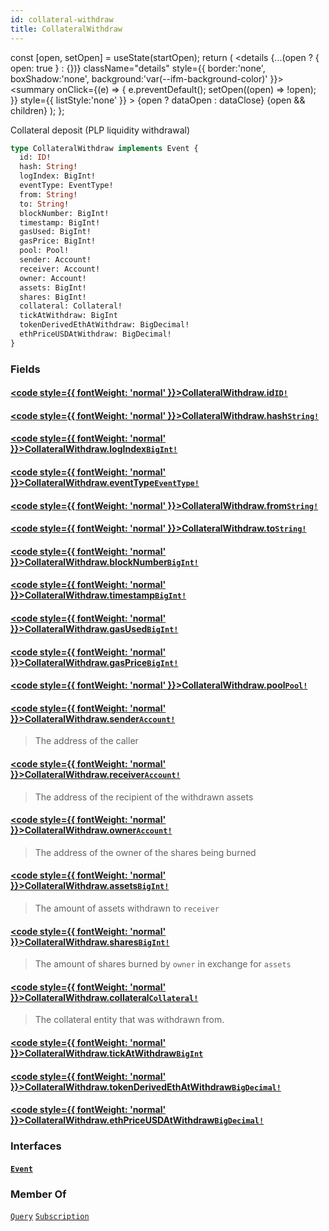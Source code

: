 ```yaml
---
id: collateral-withdraw
title: CollateralWithdraw
---
```









  const [open, setOpen] = useState(startOpen);
  return (
    <details {...(open ? { open: true } : {})} className="details" style={{ border:'none', boxShadow:'none', background:'var(--ifm-background-color)' }}>
      <summary
        onClick={(e) => {
          e.preventDefault();
          setOpen((open) => !open);
        }}
        style={{ listStyle:'none' }}
      >
      {open ? dataOpen : dataClose}
      </summary>
      {open && children}
    </details>
  );
};








 Collateral deposit (PLP liquidity withdrawal) 


```graphql
type CollateralWithdraw implements Event {
  id: ID!
  hash: String!
  logIndex: BigInt!
  eventType: EventType!
  from: String!
  to: String!
  blockNumber: BigInt!
  timestamp: BigInt!
  gasUsed: BigInt!
  gasPrice: BigInt!
  pool: Pool!
  sender: Account!
  receiver: Account!
  owner: Account!
  assets: BigInt!
  shares: BigInt!
  collateral: Collateral!
  tickAtWithdraw: BigInt
  tokenDerivedEthAtWithdraw: BigDecimal!
  ethPriceUSDAtWithdraw: BigDecimal!
}
```




### Fields

#### [<code style={{ fontWeight: 'normal' }}>CollateralWithdraw.<b>id</b></code>](#)<Bullet />[`ID!`](/docs/subgraph-generated/types/scalars/id)  
> 
> 
> 
> 

#### [<code style={{ fontWeight: 'normal' }}>CollateralWithdraw.<b>hash</b></code>](#)<Bullet />[`String!`](/docs/subgraph-generated/types/scalars/string)  
> 
> 
> 
> 

#### [<code style={{ fontWeight: 'normal' }}>CollateralWithdraw.<b>logIndex</b></code>](#)<Bullet />[`BigInt!`](/docs/subgraph-generated/types/scalars/big-int)  
> 
> 
> 
> 

#### [<code style={{ fontWeight: 'normal' }}>CollateralWithdraw.<b>eventType</b></code>](#)<Bullet />[`EventType!`](/docs/subgraph-generated/types/enums/event-type)  
> 
> 
> 
> 

#### [<code style={{ fontWeight: 'normal' }}>CollateralWithdraw.<b>from</b></code>](#)<Bullet />[`String!`](/docs/subgraph-generated/types/scalars/string)  
> 
> 
> 
> 

#### [<code style={{ fontWeight: 'normal' }}>CollateralWithdraw.<b>to</b></code>](#)<Bullet />[`String!`](/docs/subgraph-generated/types/scalars/string)  
> 
> 
> 
> 

#### [<code style={{ fontWeight: 'normal' }}>CollateralWithdraw.<b>blockNumber</b></code>](#)<Bullet />[`BigInt!`](/docs/subgraph-generated/types/scalars/big-int)  
> 
> 
> 
> 

#### [<code style={{ fontWeight: 'normal' }}>CollateralWithdraw.<b>timestamp</b></code>](#)<Bullet />[`BigInt!`](/docs/subgraph-generated/types/scalars/big-int)  
> 
> 
> 
> 

#### [<code style={{ fontWeight: 'normal' }}>CollateralWithdraw.<b>gasUsed</b></code>](#)<Bullet />[`BigInt!`](/docs/subgraph-generated/types/scalars/big-int)  
> 
> 
> 
> 

#### [<code style={{ fontWeight: 'normal' }}>CollateralWithdraw.<b>gasPrice</b></code>](#)<Bullet />[`BigInt!`](/docs/subgraph-generated/types/scalars/big-int)  
> 
> 
> 
> 

#### [<code style={{ fontWeight: 'normal' }}>CollateralWithdraw.<b>pool</b></code>](#)<Bullet />[`Pool!`](/docs/subgraph-generated/types/objects/pool)  
> 
> 
> 
> 

#### [<code style={{ fontWeight: 'normal' }}>CollateralWithdraw.<b>sender</b></code>](#)<Bullet />[`Account!`](/docs/subgraph-generated/types/objects/account)  
> 
> 
>  The address of the caller 
> 

#### [<code style={{ fontWeight: 'normal' }}>CollateralWithdraw.<b>receiver</b></code>](#)<Bullet />[`Account!`](/docs/subgraph-generated/types/objects/account)  
> 
> 
>  The address of the recipient of the withdrawn assets 
> 

#### [<code style={{ fontWeight: 'normal' }}>CollateralWithdraw.<b>owner</b></code>](#)<Bullet />[`Account!`](/docs/subgraph-generated/types/objects/account)  
> 
> 
>  The address of the owner of the shares being burned 
> 

#### [<code style={{ fontWeight: 'normal' }}>CollateralWithdraw.<b>assets</b></code>](#)<Bullet />[`BigInt!`](/docs/subgraph-generated/types/scalars/big-int)  
> 
> 
>  The amount of assets withdrawn to `receiver` 
> 

#### [<code style={{ fontWeight: 'normal' }}>CollateralWithdraw.<b>shares</b></code>](#)<Bullet />[`BigInt!`](/docs/subgraph-generated/types/scalars/big-int)  
> 
> 
>  The amount of shares burned by `owner` in exchange for `assets` 
> 

#### [<code style={{ fontWeight: 'normal' }}>CollateralWithdraw.<b>collateral</b></code>](#)<Bullet />[`Collateral!`](/docs/subgraph-generated/types/objects/collateral)  
> 
> 
>  The collateral entity that was withdrawn from. 
> 

#### [<code style={{ fontWeight: 'normal' }}>CollateralWithdraw.<b>tickAtWithdraw</b></code>](#)<Bullet />[`BigInt`](/docs/subgraph-generated/types/scalars/big-int)  
> 
> 
> 
> 

#### [<code style={{ fontWeight: 'normal' }}>CollateralWithdraw.<b>tokenDerivedEthAtWithdraw</b></code>](#)<Bullet />[`BigDecimal!`](/docs/subgraph-generated/types/scalars/big-decimal)  
> 
> 
> 
> 

#### [<code style={{ fontWeight: 'normal' }}>CollateralWithdraw.<b>ethPriceUSDAtWithdraw</b></code>](#)<Bullet />[`BigDecimal!`](/docs/subgraph-generated/types/scalars/big-decimal)  
> 
> 
> 
> 

### Interfaces

#### [`Event`](/docs/subgraph-generated/types/interfaces/event)  
> 
> 
> 
> 





### Member Of

[`Query`](/docs/subgraph-generated/types/objects/query)  <Badge class="badge badge--secondary" text="object"/><Bullet />[`Subscription`](/docs/subgraph-generated/types/objects/subscription)  <Badge class="badge badge--secondary" text="object"/>

